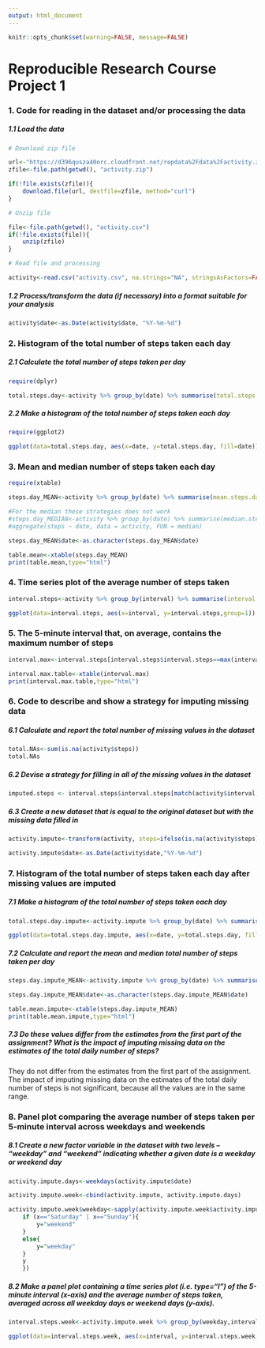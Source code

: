```yaml
---
output: html_document
---
```

```r
knitr::opts_chunk$set(warning=FALSE, message=FALSE)
```

Reproducible Research Course Project 1
======================================

### 1. Code for reading in the dataset and/or processing the data

##### 1.1 Load the data

```r
# Download zip file

url<-"https://d396qusza40orc.cloudfront.net/repdata%2Fdata%2Factivity.zip"
zfile<-file.path(getwd(), "activity.zip")

if(!file.exists(zfile)){
	download.file(url, destfile=zfile, method="curl")
}

# Unzip file

file<-file.path(getwd(), "activity.csv")
if(!file.exists(file)){
	unzip(zfile)
}

# Read file and processing

activity<-read.csv("activity.csv", na.strings="NA", stringsAsFactors=FALSE)
```

##### 1.2 Process/transform the data (if necessary) into a format suitable for your analysis

```r
activity$date<-as.Date(activity$date, "%Y-%m-%d")
```



### 2. Histogram of the total number of steps taken each day

##### 2.1 Calculate the total number of steps taken per day

```r
require(dplyr)

total.steps.day<-activity %>% group_by(date) %>% summarise(total.steps.day=sum(steps), na.rm=T)
```

##### 2.2 Make a histogram of the total number of steps taken each day

```r
require(ggplot2)

ggplot(data=total.steps.day, aes(x=date, y=total.steps.day, fill=date)) + geom_histogram(stat = "identity") + labs(x="Dates", y="Total number of steps")+ ggtitle("Total number of steps taken each day") + theme(plot.title = element_text(hjust = 0.5), legend.position="none")
```

### 3. Mean and median number of steps taken each day

```r
require(xtable)

steps.day_MEAN<-activity %>% group_by(date) %>% summarise(mean.steps.day=mean(steps, na.rm=T))

#For the median these strategies does not work
#steps.day_MEDIAN<-activity %>% group_by(date) %>% summarise(median.steps.day=median(as.numeric(steps), na.rm=T))
#aggregate(steps ~ date, data = activity, FUN = median)

steps.day_MEAN$date<-as.character(steps.day_MEAN$date)

table.mean<-xtable(steps.day_MEAN)
print(table.mean,type="html")
```

### 4. Time series plot of the average number of steps taken

```r
interval.steps<-activity %>% group_by(interval) %>% summarise(interval.steps=mean(steps, na.rm=T))

ggplot(data=interval.steps, aes(x=interval, y=interval.steps,group=1)) + geom_line() + labs(x="Interval", y="Mean number of steps") + ggtitle("Mean number of steps taken each interval") + theme(plot.title = element_text(hjust = 0.5), legend.position="none")
```

### 5. The 5-minute interval that, on average, contains the maximum number of steps

```r
interval.max<-interval.steps[interval.steps$interval.steps==max(interval.steps$interval.steps),]

interval.max.table<-xtable(interval.max)
print(interval.max.table,type="html")
```

### 6. Code to describe and show a strategy for imputing missing data

##### 6.1 Calculate and report the total number of missing values in the dataset

```r
total.NAs<-sum(is.na(activity$steps))
total.NAs
```

##### 6.2 Devise a strategy for filling in all of the missing values in the dataset

```r
imputed.steps <- interval.steps$interval.steps[match(activity$interval, interval.steps$interval)]
```

##### 6.3 Create a new dataset that is equal to the original dataset but with the missing data filled in

```r
activity.impute<-transform(activity, steps=ifelse(is.na(activity$steps), yes=imputed.steps, no=activity$steps))

activity.impute$date<-as.Date(activity$date,"%Y-%m-%d")
```


### 7. Histogram of the total number of steps taken each day after missing values are imputed

##### 7.1 Make a histogram of the total number of steps taken each day

```r
total.steps.day.impute<-activity.impute %>% group_by(date) %>% summarise(total.steps.day=sum(steps), na.rm=T)

ggplot(data=total.steps.day.impute, aes(x=date, y=total.steps.day, fill=date)) + geom_histogram(stat = "identity") + labs(x="Dates", y="Total number of steps") + ggtitle("Total number of steps taken each day") + theme(plot.title = element_text(hjust = 0.5), legend.position="none")
```

##### 7.2 Calculate and report the mean and median total number of steps taken per day

```r
steps.day.impute_MEAN<-activity.impute %>% group_by(date) %>% summarise(mean.steps.day=mean(steps, na.rm=T))

steps.day.impute_MEAN$date<-as.character(steps.day.impute_MEAN$date)

table.mean.impute<-xtable(steps.day.impute_MEAN)
print(table.mean.impute,type="html")
```

##### 7.3 Do these values differ from the estimates from the first part of the assignment? What is the impact of imputing missing data on the estimates of the total daily number of steps?

They do not differ from the estimates from the first part of the assignment. The impact of imputing missing data on the estimates of the total daily number of steps is not significant, because all the values are in the same range.

### 8. Panel plot comparing the average number of steps taken per 5-minute interval across weekdays and weekends

##### 8.1 Create a new factor variable in the dataset with two levels – “weekday” and “weekend” indicating whether a given date is a weekday or weekend day

```r
activity.impute.days<-weekdays(activity.impute$date)

activity.impute.week<-cbind(activity.impute, activity.impute.days)

activity.impute.week$weekday<-sapply(activity.impute.week$activity.impute.days, function(x){
	if (x=="Saturday" | x=="Sunday"){
		y="weekend"
	}
	else{
		y="weekday"
	}
	y
	})
```

##### 8.2 Make a panel plot containing a time series plot (i.e. type="l") of the 5-minute interval (x-axis) and the average number of steps taken, averaged across all weekday days or weekend days (y-axis).

```r
interval.steps.week<-activity.impute.week %>% group_by(weekday,interval) %>% summarise(interval.steps.week=mean(steps, na.rm=T))

ggplot(data=interval.steps.week, aes(x=interval, y=interval.steps.week,group=1, color=weekday)) + geom_line() + labs(x="Interval", y="Mean number of steps") + ggtitle("Mean number of steps taken each interval") + theme(plot.title = element_text(hjust = 0.5)) + facet_wrap(~ weekday, nrow=2)
```

